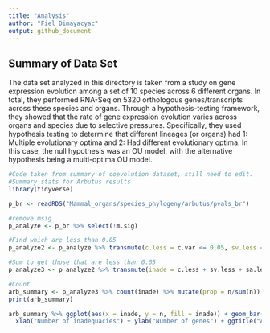 ```yaml
---
title: "Analysis"
author: "Fiel Dimayacyac"
output: github_document
---
```


## Summary of Data Set

The data set analyzed in this directory is taken from a study on gene expression evolution among a set of 10 species across 6 different organs. In total, they performed RNA-Seq on 5320 orthologous genes/transcripts across these species and organs. Through a hypothesis-testing framework, they showed that the rate of gene expression evolution varies across organs and species due to selective pressures. Specifically, they used hypothesis testing to determine that different lineages (or organs) had 1: Multiple evolutionary optima and 2: Had different evolutionary optima. In this case, the null hypothesis was an OU model, with the alternative hypothesis being a multi-optima OU model.

```r
#Code taken from summary of coevolution dataset, still need to edit.
#Summary stats for Arbutus results
library(tidyverse)

p_br <- readRDS("Mammal_organs/species_phylogeny/arbutus/pvals_br")

#remove msig 
p_analyze <- p_br %>% select(!m.sig) 

#Find which are less than 0.05
p_analyze2 <- p_analyze %>% transmute(c.less = c.var <= 0.05, sv.less = s.var <= 0.05, sa.less = s.asr <= 0.05, sh.less = s.hgt <= 0.05, d.less = d.cdf <= 0.05)

#Sum to get those that are less than 0.05
p_analyze3 <- p_analyze2 %>% transmute(inade = c.less + sv.less + sa.less + sh.less + d.less)

#Count
arb_summary <- p_analyze3 %>% count(inade) %>% mutate(prop = n/sum(n)) %>% mutate(inade = as.character(inade))
print(arb_summary)

arb_summary %>% ggplot(aes(x = inade, y = n, fill = inade)) + geom_bar(stat = "identity") + 
  xlab("Number of inadequacies") + ylab("Number of genes") + ggtitle("Amount of genes by number of inadequacies") + theme_bw()
```
